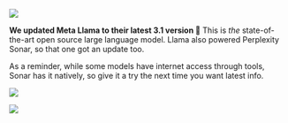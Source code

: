 ![](https://res.cloudinary.com/dltbv060k/image/upload/v1742050505/05-1_ztjitv.png)

**We updated Meta Llama to their latest 3.1 version 🦙**
This is _the_ state-of-the-art open source large language model.
Llama also powered Perplexity Sonar, so that one got an update too.

As a reminder, while some models have internet access through tools,
Sonar has it natively, so give it a try the next time you want latest info.

![](https://res.cloudinary.com/dltbv060k/image/upload/v1742050506/05-2_yawzxd.png)

![](https://res.cloudinary.com/dltbv060k/image/upload/v1742050504/05-3_svwxuu.png)
